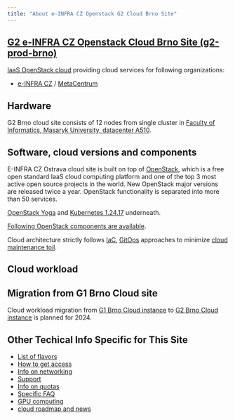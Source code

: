 ```yaml
---
title: "About e-INFRA CZ Openstack G2 Cloud Brno Site"
---
```

## [G2 e-INFRA CZ Openstack Cloud Brno Site (g2-prod-brno)](https://brno.openstack.cloud.e-infra.cz/)

[IaaS OpenStack cloud](https://brno.openstack.cloud.e-infra.cz/) providing cloud services for following organizations:

 - [e-INFRA CZ](https://www.e-infra.cz/en) / [MetaCentrum](https://www.metacentrum.cz/en/index.html)

## Hardware

G2 Brno cloud site consists of 12 nodes from single cluster in [Faculty of Informatics, Masaryk University, datacenter A510](https://www.fi.muni.cz/index.html.en).


## Software, cloud versions and components

E-INFRA CZ Ostrava cloud site is built on top of [OpenStack](https://www.openstack.org/), which is a free open standard IaaS cloud computing platform
and one of the top 3 most active open source projects in the world. New OpenStack major versions are
released twice a year. OpenStack functionality is separated into more than 50 services.

[OpenStack Yoga](https://www.openstack.org/software/yoga/) and [Kubernetes 1.24.17](https://kubernetes.io/blog/2022/05/03/kubernetes-1-24-release-announcement/) underneath.

[Following OpenStack components are available](./openstack-components).

Cloud architecture strictly follows [IaC](https://en.wikipedia.org/wiki/Infrastructure_as_code), [GitOps](https://opengitops.dev/) approaches to minimize [cloud maintenance toil](https://sre.google/workbook/eliminating-toil/).

## Cloud workload

## Migration from G1 Brno Cloud site

Cloud workload migration from [G1 Brno Cloud instance](../brno-g1-site/index) to [G2 Brno Cloud instance](./index) is planned for 2024.

## Other Techical Info Specific for This Site

 * [List of flavors](./flavors)
 * [How to get access](./get-access)
 * [Info on networking](./networking)
 * [Support](./get-support)
 * [Info on quotas](./quota-limits)
 * [Specific FAQ](./faq)
 * [GPU computing](./gpu-computing)
 * [cloud roadmap and news](./roadmap-news)
